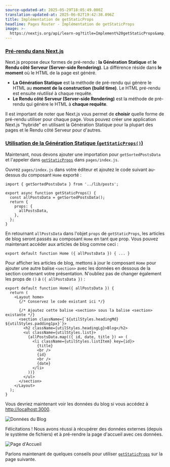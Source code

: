 ```yaml
---
source-updated-at: 2025-05-29T18:05:49.000Z
translation-updated-at: 2025-06-02T19:42:38.096Z
title: Implémentation de getStaticProps
headline: Pages Router - Implémentation de getStaticProps
image: >-
  https://nextjs.org/api/learn-og?title=Implement%20getStaticProps&amp;chapter=25
---
```


### [Pré-rendu dans Next.js](#pre-rendering-in-nextjs)

Next.js propose deux formes de pré-rendu : **la Génération Statique** et **le Rendu côté Serveur (Server-side Rendering)**. La différence réside dans **le moment** où le HTML de la page est généré.

*   **La Génération Statique** est la méthode de pré-rendu qui génère le HTML au **moment de la construction (build time)**. Le HTML pré-rendu est ensuite _réutilisé_ à chaque requête.
*   **Le Rendu côté Serveur (Server-side Rendering)** est la méthode de pré-rendu qui génère le HTML à **chaque requête**.

Il est important de noter que Next.js vous permet de **choisir** quelle forme de pré-rendu utiliser pour chaque page. Vous pouvez créer une application Next.js "hybride" en utilisant la Génération Statique pour la plupart des pages et le Rendu côté Serveur pour d'autres.

### [Utilisation de la Génération Statique (`getStaticProps()`)](#using-static-generation-getstaticprops)

Maintenant, nous devons ajouter une importation pour `getSortedPostsData` et l'appeler dans [`getStaticProps`](/docs/basic-features/data-fetching#getstaticprops-static-generation) dans `pages/index.js`.

Ouvrez `pages/index.js` dans votre éditeur et ajoutez le code suivant au-dessus du composant `Home` exporté :

```
import { getSortedPostsData } from '../lib/posts';
 
export async function getStaticProps() {
  const allPostsData = getSortedPostsData();
  return {
    props: {
      allPostsData,
    },
  };
}
```

En retournant `allPostsData` dans l'objet `props` de `getStaticProps`, les articles de blog seront passés au composant `Home` en tant que prop. Vous pouvez maintenant accéder aux articles de blog comme ceci :

```
export default function Home ({ allPostsData }) { ... }
```

Pour afficher les articles de blog, mettons à jour le composant `Home` pour ajouter une autre balise `<section>` avec les données en dessous de la section contenant votre présentation. N'oubliez pas de changer également les props de `()` à `({ allPostsData })` :

```
export default function Home({ allPostsData }) {
  return (
    <Layout home>
      {/* Conservez le code existant ici */}
 
      {/* Ajoutez cette balise <section> sous la balise <section> existante */}
      <section className={`${utilStyles.headingMd} ${utilStyles.padding1px}`}>
        <h2 className={utilStyles.headingLg}>Blog</h2>
        <ul className={utilStyles.list}>
          {allPostsData.map(({ id, date, title }) => (
            <li className={utilStyles.listItem} key={id}>
              {title}
              <br />
              {id}
              <br />
              {date}
            </li>
          ))}
        </ul>
      </section>
    </Layout>
  );
}
```

Vous devriez maintenant voir les données du blog si vous accédez à [http://localhost:3000](http://localhost:3000).

![Données du Blog](https://h8DxKfmAPhn8O0p3.public.blob.vercel-storage.com/learn/pages-router/data-fetching/blog-data.png)

Félicitations ! Nous avons réussi à récupérer des données externes (depuis le système de fichiers) et à pré-rendre la page d'accueil avec ces données.

![Page d'Accueil](https://h8DxKfmAPhn8O0p3.public.blob.vercel-storage.com/learn/pages-router/data-fetching/index-page.png)

Parlons maintenant de quelques conseils pour utiliser [`getStaticProps`](/docs/basic-features/data-fetching#getstaticprops-static-generation) sur la page suivante.
